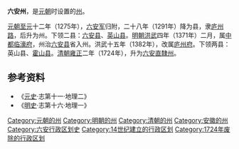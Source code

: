 '''六安州'''，是[[元朝|元朝]]时设置的[[州|州]]。

[[元朝|元朝]][[至元_(忽必烈)|至元]]十二年（1275年），[[六安军|六安军]]归附，二十八年（1291年）降为县，隶[[庐州路|庐州路]]，后升为州。下领二县：[[六安县|六安县]]、[[英山县|英山县]]。[[明朝|明朝]][[洪武|洪武]]四年（1371年）二月，属[[明中都|中都]][[临濠府|临濠府]]，州治[[六安县|六安县]]省入州。洪武十五年（1382年），改属[[庐州府|庐州府]]。下领两县：英山县、[[霍山县|霍山县]]。[[清朝|清朝]][[雍正|雍正]]二年（1724年），升为[[六安直隸州|六安直隸州]]。

== 参考资料 ==
*《[[元史|元史]]·志第十一·地理二》
*《[[明史|明史]]·志第十六·地理一》

{{安徽行政区划小作品}}
{{元朝庐州路行政区划}}
{{明朝庐州府行政区划}}
{{清朝庐州府行政区划}}
[[Category:元朝的州|Category:元朝的州]]
[[Category:明朝的州|Category:明朝的州]]
[[Category:清朝的州|Category:清朝的州]]
[[Category:安徽的州|Category:安徽的州]]
[[Category:六安行政区划史|Category:六安行政区划史]]
[[Category:14世纪建立的行政区划|Category:14世纪建立的行政区划]]
[[Category:1724年废除的行政区划|Category:1724年废除的行政区划]]